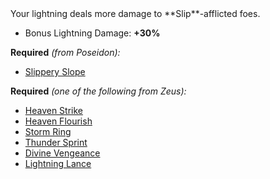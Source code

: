 
<Boon>
Your lightning deals more damage to **Slip**-afflicted foes.

- Bonus Lightning Damage: **+30%**

</Boon>

**Required** _(from Poseidon):_

- [Slippery Slope](/boons/poseidon#slippery-slope)

**Required** _(one of the following from Zeus):_

- [Heaven Strike](/boons/zeus#heaven-strike)
- [Heaven Flourish](/boons/zeus#heaven-flourish)
- [Storm Ring](/boons/zeus#storm-ring)
- [Thunder Sprint](/boons/zeus#thunder-sprint)
- [Divine Vengeance](/boons/zeus#divine-vengeance)
- [Lightning Lance](/boons/zeus#lightning-lance)
